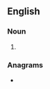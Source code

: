 ==English==

===Noun===
{{head|en|noun plural form|head=[[fisher]] [[cat]]s}}

# {{plural of|fisher cat|lang=en}}

===Anagrams===
* {{anagrams|en|a=acefhirsst|catfishers}}